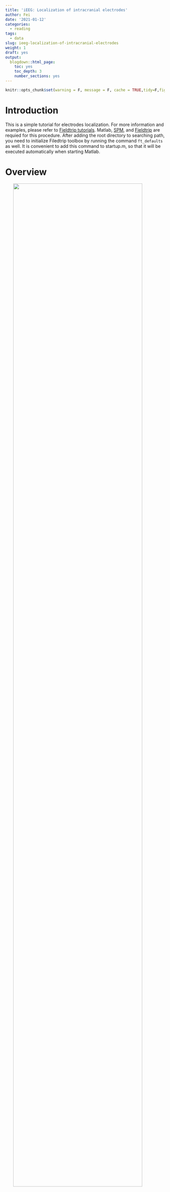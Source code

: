 ```yaml
---
title: 'iEEG: Localization of intracranial electrodes'
author: Fei
date: '2021-01-12'
categories:
  - reading
tags:
  - data
slug: ieeg-localization-of-intracranial-electrodes
weight: 1
draft: yes
output:
  blogdown::html_page:
    toc: yes
    toc_depth: 3
    number_sections: yes
---
```


```r
knitr::opts_chunk$set(warning = F, message = F, cache = TRUE,tidy=F,fig.align='center',fig.showtext=TRUE,results="hold",fig.show = "hold")
```

# Introduction
This is a simple tutorial for electrodes localization. For more information and examples, please refer to [Fieldtrip tutorials](https://www.fieldtriptoolbox.org/tutorial/human_ecog/). Matlab, [SPM](https://www.fil.ion.ucl.ac.uk/spm/software/download/), and [Fieldtrip](https://www.fieldtriptoolbox.org/download.php) are requied for this procedure. After adding the root directory to searching path, you need to initialize Filedtrip toolbox by running the command `ft_defaults` as well. It is convenient to add this command to startup.m, so that it will be executed automatically when starting Matlab.

# Overview

<img src="/post/2020-12-22-ieeg-localization-of-intracranial-electrodes_files/overview.jpg" style="width: 90%; display: block; margin:0 auto"/>
<!-- ![](/post/2020-12-22-ieeg-localization-of-intracranial-electrodes_files/overview.jpg) -->

# Preprocessing of MRI image
Load MRI and determine its coordinate system first. As shown below, 

* X should be the left/right dimension, 
* Y should be the posterior/anterior dimension, 
* Z should be the ventral/dorsal dimension.

<img src="/post/2020-12-22-ieeg-localization-of-intracranial-electrodes_files/tspace.gif" style="width: 50%; display: block; margin:0 auto"/>
<!-- ![](/post/2020-12-22-ieeg-localization-of-intracranial-electrodes_files/tspace.gif) -->

``` matlab
% load MRI image
subjID = 's01';
filepath='data_folder';
mri = ft_read_mri([filepath '/' subjID '_MRI.nii']);
% determine left and right
ft_determine_coordsys(mri);
```

Check if there is a mismatch between the image and the labels of axis. If it is correct, then enter "n" in the command window of Matlab.
<img src="/post/2020-12-22-ieeg-localization-of-intracranial-electrodes_files/mri.jpg" style="width: 70%; display: block; margin:0 auto"/>
<!-- ![](/post/2020-12-22-ieeg-localization-of-intracranial-electrodes_files/mri.jpg) -->

Launch the interactive programm to realign the image to ac-pc system.
``` matlab
cfg           = [];
cfg.method    = 'interactive';
cfg.coordsys  = 'acpc';
mri_acpc = ft_volumerealign(cfg, mri);
```
Then you need to identify four landmarks and press corresponding keys to assign coordinates to them. For more details, you can watch this [video](https://static-content.springer.com/esm/art%3A10.1038%2Fs41596-018-0009-6/MediaObjects/41596_2018_9_MOESM7_ESM.mp4).

* __key A:__ Anterior commissure (AC)
* __key P:__ Posterior commissure (PC)
* __key Z:__ Interhemispheric point along the positive midline
* __key R:__ A point in the right hemisphere

<img src="/post/2020-12-22-ieeg-localization-of-intracranial-electrodes_files/acpc_location.png" style="width: 90%; display: block; margin:0 auto"/>
<!-- ![](/post/2020-12-22-ieeg-localization-of-intracranial-electrodes_files/acpc_location.png) -->

Note that sometimes the display of the image is flipped here, so pay attention to the coordinates displayed in the command window to determine the left and right side of the image.

<img src="/post/2020-12-22-ieeg-localization-of-intracranial-electrodes_files/right.png" style="width: 80%; display: block; margin:0 auto"/>
<!-- ![](/post/2020-12-22-ieeg-localization-of-intracranial-electrodes_files/right.png) -->

Save the preprocessed anatomical MRI out to nii file.
``` matlab
cfg           = [];
cfg.filename  = [filepath '/' subjID '_MRI_acpc'];
cfg.filetype  = 'nifti';
cfg.parameter = 'anatomy';
ft_volumewrite(cfg, mri_acpc);
```

# Preprocessing of CT image

Similarly, CT image should also be realigned to ac-pc, which can also be achieved by select several landmarks (see [Fieldtrip tutorials](https://www.fieldtriptoolbox.org/tutorial/human_ecog/)). However, selection may be inaccurate if the CT image is oblique, which will affect the fusion of CT and MRI images. Therefore, it is better to reorient the CT image in SPM.
<img src="/post/2020-12-22-ieeg-localization-of-intracranial-electrodes_files/ct.jpg" style="width: 70%; display: block; margin:0 auto"/>
<!-- ![](/post/2020-12-22-ieeg-localization-of-intracranial-electrodes_files/ct.jpg) -->

Open SPM and click <kbd>Display</kbd>, then choose the CT image and click <kbd>Done</kbd> to open it. Note that the original image will be overwrite when saving the reoriented image, so it is better to make a copy of the original image.
``` matlab
% open spm
spm fmri
```
<img src="/post/2020-12-22-ieeg-localization-of-intracranial-electrodes_files/spm.png" style="width: 60%; display: block; margin:0 auto"/>
<!-- ![](/post/2020-12-22-ieeg-localization-of-intracranial-electrodes_files/spm.png) -->

Reorient the image to match the orientation of MRI image by entering values for pitch, row, and yaw, and then set the origin to AC (approximately).
<img src="/post/2020-12-22-ieeg-localization-of-intracranial-electrodes_files/headpose.png" style="width: 50%; display: block; margin:0 auto"/>
<!-- ![](/post/2020-12-22-ieeg-localization-of-intracranial-electrodes_files/headpose.png) -->

<img src="/post/2020-12-22-ieeg-localization-of-intracranial-electrodes_files/display_after.png" style="width: 100%; display: block; margin:0 auto"/>
<!-- ![](/post/2020-12-22-ieeg-localization-of-intracranial-electrodes_files/display_after.png) -->
To save the reoriented image, click <kbd>Reorient</kbd> and then click <kbd>Done</kbd>.

# Fusion of the CT with the MRI

Align the reoriented CT image `ct_acpc` with acpc-aligned MRI image `fsmri_acpc` by the function `ft_volumerealign`.
``` matlab
% load spm reoriented img
ct_acpc = ft_read_mri([filepath '/' subjID '_CT_acpc.nii']);
% load acpc-aligned MRI image
fsmri_acpc = ft_read_mri([filepath '/' subjID '_MRI_acpc.nii']);
fsmri_acpc.coordsys = 'acpc';
% fusion
cfg             = [];
cfg.method      = 'spm';
cfg.spmversion  = 'spm12';
cfg.coordsys    = 'acpc';
cfg.viewresult  = 'yes';
ct_acpc_f = ft_volumerealign(cfg, ct_acpc, fsmri_acpc);
```
Check the results carefully to ensure that the CT image (shown in blue) matches with the MRI image (shown in red).
<img src="/post/2020-12-22-ieeg-localization-of-intracranial-electrodes_files/fusion.jpg" style="width: 80%; display: block; margin:0 auto"/>
<!-- ![](/post/2020-12-22-ieeg-localization-of-intracranial-electrodes_files/fusion.jpg) -->

# Electrodes placement

The electrode labels can be loaded from the header or generated by yourself, which will appear as a to-do list during the interactive electrode placement activity.
``` matlab
% load labels from header
% hdr = ft_read_header([filepath filesep filename '.edf']);
% generate labels
ename=['F' 'G' 'Q' 'R'];
enum=[14 12 12 14];
names=cell(sum(enum),1);
for i=1:length(ename)
  name_tmp=reshape(sprintf([ename(i) '%02d'],1:enum(i)),3,[])';
  names(sum(enum(1:i))-enum(i)+1:sum(enum(1:i)),1)=cellstr(name_tmp);
end
hdr.label=names;
```

Then, launch the programm by providing electrode labels `cfg.channel`, CT image `ct_acpc_f` and MRI image `fsmri_acpc` to `ft_electrodeplacement`.
``` matlab
% place electrodes
cfg         = [];
cfg.channel = hdr.label;
elec_acpc_f = ft_electrodeplacement(cfg, ct_acpc_f, fsmri_acpc);
```

To assign a coordinate to an electrode, you need to select its label in the list first, and the click the corresponding electrode in the image, which appears to be light dots with fix interval in CT image. After assigning a coordinate, the label will change from gray to black, and a red cross will be shown on the image. To cancel a assignment, you should double click at the electrode label. There are some options that can help you identify the electrodes.

<img src="/post/2020-12-22-ieeg-localization-of-intracranial-electrodes_files/elec.png" style="width: 90%; display: block; margin:0 auto"/>
<!-- ![](/post/2020-12-22-ieeg-localization-of-intracranial-electrodes_files/elec.png) -->

* __Zoom:__  Zoom in the image to see the electodes.
* __Intensity:__  Controls the contrast of the image.
* __Magnet:__  Detect the weighted peak (`cfg.magtype = peakweighted`) around 3 (`cfg.magradius = 3`) pixels by default.
* __Labels:__  Show labels on the image.
* __Global:__  Display red crosses and labels wherever you are.
* __CT/MRI:__  Switch to MRI image.
* __Scatter:__  Plot the scatter image.

<img src="/post/2020-12-22-ieeg-localization-of-intracranial-electrodes_files/scatter.png" style="width: 80%; display: block; margin:0 auto"/>
<!-- ![](/post/2020-12-22-ieeg-localization-of-intracranial-electrodes_files/scatter.png) -->

There is a skullstrip button in scatter mode, which can remove the skull so that electodes can be easily identified. Electrodes can be select by data cursor in scatter mode as well.

<img src="/post/2020-12-22-ieeg-localization-of-intracranial-electrodes_files/skullstrip.png" style="width: 80%; display: block; margin:0 auto"/>
<!-- ![skullstrip](/post/2020-12-22-ieeg-localization-of-intracranial-electrodes_files/skullstrip.png){width=80%} -->


You can visualize the electrodes and check if they are appropriate. If any error occurs, you can relaunch the placing programm by providing previous results `elec_acpc_f`.
``` matlab
% visualize electrodes
ft_plot_ortho(fsmri_acpc.anatomy, 'transform', fsmri_acpc.transform, 'style', 'intersect');
ft_plot_sens(elec_acpc_f, 'label', 'on', 'fontcolor', 'w');
% place again if find any error
cfg = [];
cfg.elec = elec_acpc_f;
elec_acpc_f = ft_electrodeplacement(cfg, ct_acpc_f, fsmri_acpc);
```

# Volume-based registration

To make the electrode coordinates comparable across subjects, the individual brain need to be registered to the standard MNI brain. The volume-based registration considers the overall geometry of the individual brain and the template, so you may encounter a mismatch when the template is not suitable. For example, the default template is derived from the brains of adults, which may not suitable for children. [Pediatric atlases](http://nist.mni.mcgill.ca/?p=974) provides a series of age-specific MRI brain templates for pediatric neuroimaging.

``` matlab
cfg            = [];
cfg.nonlinear  = 'yes';
cfg.spmversion = 'spm12';
cfg.spmmethod  = 'new';
% you can specify a template by cfg.template
% cfg.template = 'path_to_the_template';
fsmri_mni = ft_volumenormalise(cfg, fsmri_acpc);
```

# Anatomical labeling

Fieldtrip provides a function `ft_volumelookup` which can look up coordinates in an atlas loaded by `ft_read_atlas`. AAl and other atlases can be found in the "atlas" directory located in the path of Fieldtip. Brainnetome atlas seems more accurate than AAL atlas. The result returned by `ft_volumelookup` is a stucture array, indicating the index of labels for each coordinates. Therefore, you need use these indexes to find the label names.

``` matlab
% load coordinates
load([filepath '/' subjID '_elec_mni_fv.mat']);
[ftver, ftpath] = ft_version;
% use brainnetome atlas
tname = 'template/atlas/brainnetome/BNA_MPM_thr25_1.25mm.nii';
atlas = ft_read_atlas([ftpath filesep tname]);
cfg            = [];
cfg.roi        = elec_mni_fv.chanpos(:,:);
cfg.atlas      = atlas;
cfg.output     = 'multiple';
labels = ft_volumelookup(cfg, atlas);

% save labels to the cell "position"
len=length(labels);
position=cell(len,1);
for i=1:len
    [~, indx] = max(labels(i).count);
    position{i}=labels(i).name(indx);
end
```